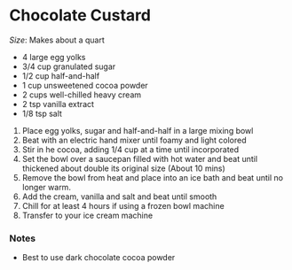 # Chocolate Custard

*Size*: Makes about a quart

- 4 large egg yolks
- 3/4 cup granulated sugar
- 1/2 cup half-and-half
- 1 cup unsweetened cocoa powder
- 2 cups well-chilled heavy cream
- 2 tsp vanilla extract
- 1/8 tsp salt

1. Place egg yolks, sugar and half-and-half in a large mixing bowl
2. Beat with an electric hand mixer until foamy and light colored
3. Stir in he cocoa, adding 1/4 cup at a time until incorporated
4. Set the bowl over a saucepan filled with hot water and beat until thickened about double its original size (About 10 mins)
5. Remove the bowl from heat and place into an ice bath and beat until no longer warm.
6. Add the cream, vanilla and salt and beat until smooth
7. Chill for at least 4 hours if using a frozen bowl machine 
8. Transfer to your ice cream machine

### Notes
- Best to use dark chocolate cocoa powder
